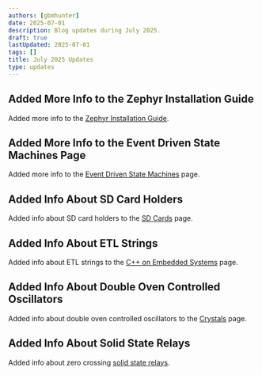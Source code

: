 ```yaml
---
authors: [gbmhunter]
date: 2025-07-01
description: Blog updates during July 2025.
draft: true
lastUpdated: 2025-07-01
tags: []
title: July 2025 Updates
type: updates
---
```


## Added More Info to the Zephyr Installation Guide

Added more info to the [Zephyr Installation Guide](/programming/operating-systems/zephyr/installation/).

## Added More Info to the Event Driven State Machines Page

Added more info to the [Event Driven State Machines](/programming/design-patterns/event-driven-state-machines/) page.

## Added Info About SD Card Holders

Added info about SD card holders to the [SD Cards](/electronics/components/memory/sd-cards/) page.

## Added Info About ETL Strings

Added info about ETL strings to the [C++ on Embedded Systems](/programming/languages/c-plus-plus/cpp-on-embedded-systems/) page.

## Added Info About Double Oven Controlled Oscillators

Added info about double oven controlled oscillators to the [Crystals](/electronics/components/crystals/) page.

## Added Info About Solid State Relays

Added info about zero crossing [solid state relays](/electronics/components/relays/solid-state/).